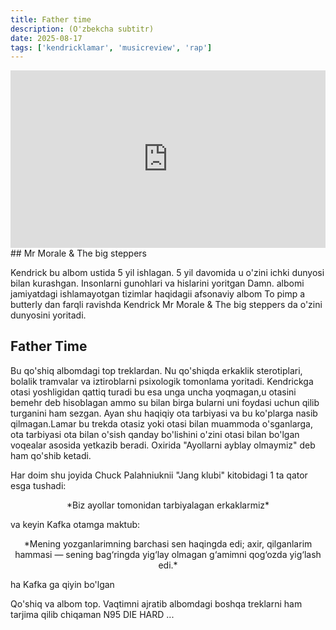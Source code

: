 ```yaml
---
title: Father time
description: (O'zbekcha subtitr)
date: 2025-08-17
tags: ['kendricklamar', 'musicreview', 'rap']
---
```


<div style="position:relative; width:100%; height:0px; padding-bottom:56.250%"><iframe allow="fullscreen;autoplay" allowfullscreen height="100%" src="https://streamable.com/e/kdzmwz?autoplay=1" width="100%" style="border:none; width:100%; height:100%; position:absolute; left:0px; top:0px; overflow:hidden;"></iframe></div>
## Mr Morale & The big steppers

Kendrick bu albom ustida 5 yil ishlagan. 5 yil davomida u o'zini ichki dunyosi bilan kurashgan. Insonlarni gunohlari va hislarini yoritgan Damn. albomi jamiyatdagi ishlamayotgan tizimlar haqidagii afsonaviy albom To pimp a butterly dan farqli ravishda  Kendrick  Mr Morale & The big steppers da o'zini dunyosini yoritadi.

## Father Time 
Bu qo'shiq albomdagi top treklardan. Nu qo'shiqda erkaklik sterotiplari, bolalik tramvalar va iztiroblarni  psixologik tomonlama yoritadi.
Kendrickga otasi yoshligidan qattiq turadi bu esa unga uncha yoqmagan,u otasini bemehr deb hisoblagan ammo su bilan birga bularni uni foydasi uchun qilib turganini ham sezgan.
Ayan shu haqiqiy ota tarbiyasi va bu ko'plarga nasib qilmagan.Lamar bu trekda  otasiz yoki otasi bilan muammoda o'sganlarga, ota tarbiyasi ota bilan o'sish qanday bo'lishini o'zini otasi bilan bo'lgan voqealar asosida yetkazib beradi. Oxirida "Ayollarni ayblay olmaymiz" deb ham qo'shib ketadi. 

Har doim shu joyida Chuck Palahniuknii "Jang klubi" kitobidagi 1 ta qator esga tushadi:

<div style="text-align: center;">
*Biz ayollar tomonidan tarbiyalagan erkaklarmiz*
</div>

va keyin Kafka otamga maktub:

<div style="text-align: center;">
*Mening yozganlarimning barchasi sen haqingda edi; axir, qilganlarim hammasi — sening bag‘ringda yig‘lay olmagan g‘amimni qog‘ozda yig‘lash edi.*

</div>

ha Kafka ga qiyin bo'lgan

Qo'shiq va albom top. Vaqtimni ajratib albomdagi boshqa treklarni ham tarjima qilib chiqaman N95 DIE HARD ...
